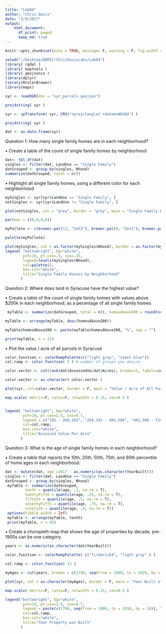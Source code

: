 ```yaml
---
title: "Lab04"
author: "Chris Davis"
date: "2/9/2017"
output: 
    html_document:
      df_print: paged
      keep_md: true
---
```


```r
knitr::opts_chunk$set(echo = TRUE, message= F, warning = F, fig.width = 10)
```


```r
setwd("~/Desktop/DDMII/ChrisDavisLabs/Lab04")
library( rgdal )
library( maptools )
library( geojsonio )
library(dplyr)
library(RColorBrewer)
library(maps)

syr <- readOGR(dsn = "syr_parcels.geojson")

```


```r
proj4string( syr )

syr <- spTransform( syr, CRS("+proj=longlat +datum=WGS84") )

proj4string( syr )

```

```r
dat <- as.data.frame(syr)
```

Question 1: How many single family homes are in each neighborhood?

•	Create a table of the count of single family homes by neighborhood



```r
dat<- tbl_df(dat)
singles <- filter(dat, LandUse == "Single Family")
datGrouped <- group_by(singles, Nhood)
summarize(datGrouped, total = n())
```

•	Highlight all single family homes, using a different color for each neighborhood

```r
mySingles <- syr[syr$LandUse == "Single Family", ]
notSingles <- syr[syr$LandUse != "Single Family", ]

plot(notSingles, col = "grey", border = "grey", main = "Single Family Houses by Neighborhood")

par(mar = c(0,0,0,0))

myPallete <- c(brewer.pal(12, "Set3"), brewer.pal(9, "Set1"), brewer.pal(12, "Paired"))

palette(myPallete)

plot(mySingles, col = as.factor(mySingles$Nhood), border = as.factor(mySingles$Nhood), add = T)
legend( "bottomright", bg="white",
        pch=19, pt.cex=.5, cex=.35,
        legend=levels(mySingles$Nhood), 
        col=palette(), 
        box.col="white",
        title="Single Family Houses by Neighborhood" 
       )


```

Question 2: Where does land in Syracuse have the highest value? 


•	Create a table of the count of single family homes with values above $200k in each neighborhood, as a pecentage of all single family homes
```r
 myTable <- summarize(datGrouped, total = n(), homesAbove200 = round(sum(AssessedVa > 200000)/nrow(mySingles)*100, digits = 3))

myTable <- arrange(myTable, desc(homesAbove200))

myTable$homesAbove200 <- paste(myTable$homesAbove200, "%", sep = "")

print(myTable, n = 31)
```

•	Plot the value / acre of all parcels in Syracuse
```r

color.function <- colorRampPalette(c("light gray", "steel blue")) 
col.ramp <- color.function( 5 ) # number of groups you desire

color.vector <- cut(rank(dat$AssessedVa/dat$Acres), breaks=5, labels=col.ramp )

color.vector <- as.character( color.vector )

plot(syr, col=color.vector, border = F, main = "Value / Acre of All Parcels in Syracuse")

map.scale( metric=F, ratio=F, relwidth = 0.15, cex=0.5 )


legend( "bottomright", bg="white",
        pch=19, pt.cex=1.5, cex=0.7,
        legend = c("192 - 268,183", "268,183 - 401,580", "401,580 - 519,512", "519,512 - 673,842", "673,842 - 44,726,212"),
        col=col.ramp, 
        box.col="white",
        title="Assessed Value Per Acre" 
       )
```


Question 3: What is the age of single family homes in each neighborhood? 

•	Create a table that reports the 10th, 25th, 50th, 75th, and 90th percentile of home ages in each neighborhood.
```r
dat <- mutate(dat, age =2017 - as.numeric(as.character(YearBuilt)))
singles <- filter(dat, LandUse == "Single Family")
datGrouped <- group_by(singles, Nhood)
 myTable <- summarize(datGrouped, 
         tenth = quantile(age, .1, na.rm = T),
         twentyFifth = quantile(age, .25, na.rm = T), 
         fiftyth = quantile(age, .5, na.rm = T),
         seventyFifth = quantile(age, .75, na.rm = T),
         ninetyth = quantile(age, .9, na.rm = T))
 options(tibble.width = Inf)
 myTable <- arrange(myTable, tenth)
 print(myTable, n = 45)

```

•	Create a choropleth map that shows the age of properties by decade, pre-1900s can be one category.
```r
years <- as.numeric(as.character(dat$YearBuilt))

color.function <- colorRampPalette( c("firebrick4", "light gray" ) ) 

col.ramp <- color.function( 13 )

myAges <- cut(years, breaks = c(1790, seq(from = 1900, to = 2020, by = 10)), dig.lab = 10, labels = col.ramp)

plot(syr, col = as.character(myAges), border = F, main = "Year Built of Property in Syracuse")

map.scale( metric=F, ratio=F, relwidth = 0.15, cex=0.5 )

legend("bottomright", bg="white",
        pch=19, pt.cex=1.5, cex=0.7,
        legend = paste(c(1790, seq(from = 1900, to = 2010, by = 10)), "-", seq(from = 1900, to = 2020, by = 10),sep = " "),
        col=col.ramp, 
        box.col="white",
        title="Year Property was Built" 
       )


```



